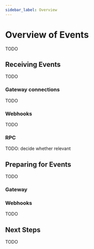 ```yaml
---
sidebar_label: Overview
---
```


# Overview of Events

TODO

## Receiving Events

TODO

### Gateway connections

TODO

### Webhooks

TODO

### RPC

TODO: decide whether relevant


## Preparing for Events

TODO

### Gateway

### Webhooks

TODO

## Next Steps

TODO


